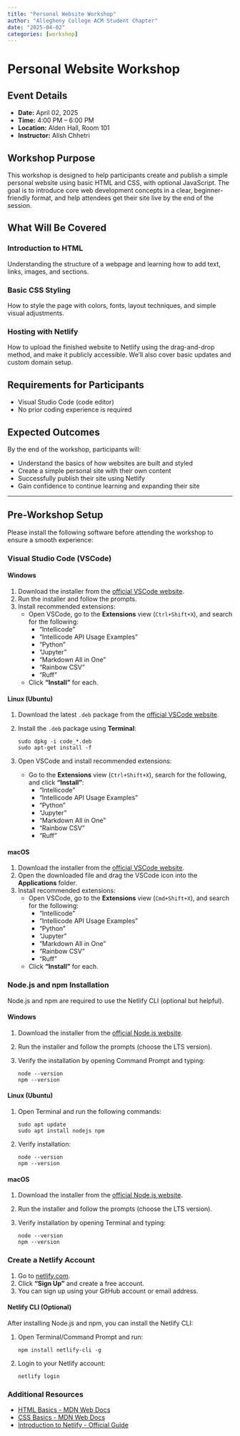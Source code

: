 ```yaml
---
title: "Personal Website Workshop"
author: "Allegheny College ACM Student Chapter"
date: "2025-04-02"
categories: [workshop]
---
```


# **Personal Website Workshop**

## **Event Details**

- **Date:** April 02, 2025
- **Time:** 4:00 PM – 6:00 PM
- **Location:** Alden Hall, Room 101
- **Instructor:** Alish Chhetri

## **Workshop Purpose**

This workshop is designed to help participants create and publish a simple personal website using basic HTML and CSS, with optional JavaScript. The goal is to introduce core web development concepts in a clear, beginner-friendly format, and help attendees get their site live by the end of the session.

## **What Will Be Covered**

### **Introduction to HTML**
Understanding the structure of a webpage and learning how to add text, links, images, and sections.

### **Basic CSS Styling**
How to style the page with colors, fonts, layout techniques, and simple visual adjustments.

### **Hosting with Netlify**
How to upload the finished website to Netlify using the drag-and-drop method, and make it publicly accessible. We'll also cover basic updates and custom domain setup.

## **Requirements for Participants**

- Visual Studio Code (code editor)
- No prior coding experience is required

## **Expected Outcomes**

By the end of the workshop, participants will:

- Understand the basics of how websites are built and styled
- Create a simple personal site with their own content
- Successfully publish their site using Netlify
- Gain confidence to continue learning and expanding their site

---

## **Pre-Workshop Setup**

Please install the following software before attending the workshop to ensure a smooth experience:

### **Visual Studio Code (VSCode)**

#### **Windows**

1. Download the installer from the [official VSCode website](https://code.visualstudio.com/).
2. Run the installer and follow the prompts.
3. Install recommended extensions:
   - Open VSCode, go to the **Extensions** view (`Ctrl+Shift+X`), and search for the following:
     - "Intellicode"
     - "Intellicode API Usage Examples"
     - "Python"
     - "Jupyter"
     - "Markdown All in One"
     - "Rainbow CSV"
     - "Ruff"
   - Click **"Install"** for each.

#### **Linux (Ubuntu)**

1. Download the latest `.deb` package from the [official VSCode website](https://code.visualstudio.com/Download).
2. Install the `.deb` package using **Terminal**:
   ```
   sudo dpkg -i code_*.deb
   sudo apt-get install -f
   ```
3. Open VSCode and install recommended extensions:
   - Go to the **Extensions** view (`Ctrl+Shift+X`), search for the following, and click **"Install"**:
     - "Intellicode"
     - "Intellicode API Usage Examples"
     - "Python"
     - "Jupyter"
     - "Markdown All in One"
     - "Rainbow CSV"
     - "Ruff"

#### **macOS**

1. Download the installer from the [official VSCode website](https://code.visualstudio.com/).
2. Open the downloaded file and drag the VSCode icon into the **Applications** folder.
3. Install recommended extensions:
   - Open VSCode, go to the **Extensions** view (`Cmd+Shift+X`), and search for the following:
     - "Intellicode"
     - "Intellicode API Usage Examples"
     - "Python"
     - "Jupyter"
     - "Markdown All in One"
     - "Rainbow CSV"
     - "Ruff"
   - Click **"Install"** for each.

### **Node.js and npm Installation** 

Node.js and npm are required to use the Netlify CLI (optional but helpful).

#### **Windows**

1. Download the installer from the [official Node.js website](https://nodejs.org/).
2. Run the installer and follow the prompts (choose the LTS version).
3. Verify the installation by opening Command Prompt and typing:
   ```
   node --version
   npm --version
   ```

#### **Linux (Ubuntu)**

1. Open Terminal and run the following commands:
   ```
   sudo apt update
   sudo apt install nodejs npm
   ```
2. Verify installation:
   ```
   node --version
   npm --version
   ```

#### **macOS**

1. Download the installer from the [official Node.js website](https://nodejs.org/).
2. Run the installer and follow the prompts (choose the LTS version).
3. Verify installation by opening Terminal and typing:
   ```
   node --version
   npm --version
   ```

### **Create a Netlify Account**

1. Go to [netlify.com](https://www.netlify.com/).
2. Click **"Sign Up"** and create a free account.
3. You can sign up using your GitHub account or email address.

#### **Netlify CLI (Optional)**

After installing Node.js and npm, you can install the Netlify CLI:

1. Open Terminal/Command Prompt and run:
   ```
   npm install netlify-cli -g
   ```
2. Login to your Netlify account:
   ```
   netlify login
   ```

### **Additional Resources**

- [HTML Basics - MDN Web Docs](https://developer.mozilla.org/en-US/docs/Learn/Getting_started_with_the_web/HTML_basics)
- [CSS Basics - MDN Web Docs](https://developer.mozilla.org/en-US/docs/Learn/Getting_started_with_the_web/CSS_basics)
- [Introduction to Netlify - Official Guide](https://docs.netlify.com/get-started/)
